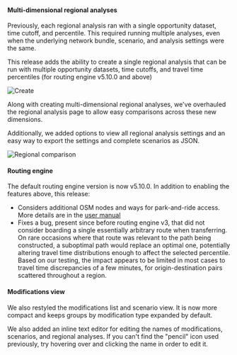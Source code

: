 #### Multi-dimensional regional analyses

Previously, each regional analysis ran with a single opportunity dataset, time cutoff, and percentile. This required running multiple analyses, even when the underlying network bundle, scenario, and analysis settings were the same.

This release adds the ability to create a single regional analysis that can be run with multiple opportunity datasets, time cutoffs, and travel time percentiles (for routing engine v5.10.0 and above)

![Create](/img/changelog/20200803/create.jpg)

Along with creating multi-dimensional regional analyses, we've overhauled the regional analysis page to allow easy comparisons across these new dimensions.

Additionally, we added options to view all regional analysis settings and an easy way to export the settings and complete scenarios as JSON.

![Regional comparison](/img/changelog/20200803/regional-comparison.jpg)

#### Routing engine

The default routing engine version is now v5.10.0. In addition to enabling the features above, this release:

- Considers additional OSM nodes and ways for park-and-ride access. More details are in the [user manual](http://docs.analysis.conveyal.com/en/latest/learn-more/pnr.html)
- Fixes a bug, present since before routing engine v3, that did not consider boarding a single essentially arbitrary route when transferring. On rare occasions where that route was relevant to the path being constructed, a suboptimal path would replace an optimal one, potentially altering travel time distributions enough to affect the selected percentile. Based on our testing, the impact appears to be limited in most cases to travel time discrepancies of a few minutes, for origin-destination pairs scattered throughout a region.

#### Modifications view

We also restyled the modifications list and scenario view. It is now more compact and keeps groups by modification type expanded by default.

We also added an inline text editor for editing the names of modifications, scenarios, and regional analyses. If you can't find the "pencil" icon used previously, try hovering over and clicking the name in order to edit it.
